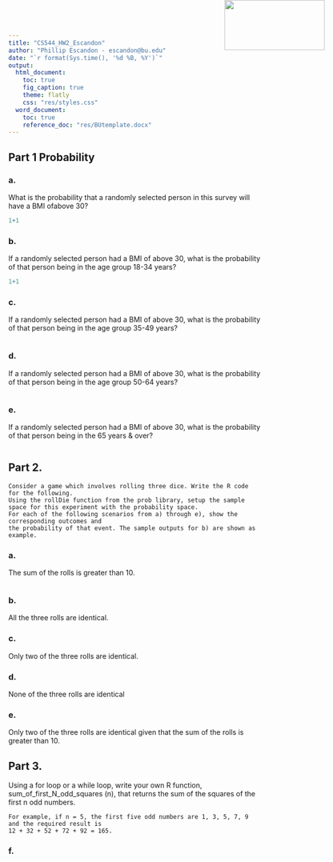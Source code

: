 ```yaml
---
title: "CS544_HW2_Escandon"
author: "Phillip Escandon - escandon@bu.edu"
date: "`r format(Sys.time(), '%d %B, %Y')`"
output:
  html_document:
    toc: true
    fig_caption: true
    theme: flatly
    css: "res/styles.css"
  word_document:
    toc: true
    reference_doc: "res/BUtemplate.docx"
---
```


<img src="res/BU_Small.png" width=200 height=100 style="position:absolute;top:0px;right:100px;" />

## Part 1 Probability


### a. 
What is the probability that a randomly selected person in this survey will have a BMI ofabove 30?

```r
1+1
```

### b. 
If a randomly selected person had a BMI of above 30, what is the probability of that person being in the age group 18-34 years?

```r
1+1
```

### c. 
If a randomly selected person had a BMI of above 30, what is the probability of that person being in the age group 35-49 years? 
```r

```

### d. 
If a randomly selected person had a BMI of above 30, what is the probability of that person being in the age group 50-64 years?
```r

```
### e. 
If a randomly selected person had a BMI of above 30, what is the probability of that person being in the 65 years & over?
```r

```

\newpage
## Part 2.
```
Consider a game which involves rolling three dice. Write the R code for the following.
Using the rollDie function from the prob library, setup the sample space for this experiment with the probability space.
For each of the following scenarios from a) through e), show the corresponding outcomes and
the probability of that event. The sample outputs for b) are shown as example.
```
### a. 
The sum of the rolls is greater than 10.
```r

```

### b. 
All the three rolls are identical.

### c. 
Only two of the three rolls are identical.

### d.  
None of the three rolls are identical

### e. 
Only two of the three rolls are identical given that the sum of the rolls is greater than 10.


## Part 3.
Using a for loop or a while loop, write your own R function,
sum_of_first_N_odd_squares (n), that returns the sum of the squares of the first n odd numbers. 
```
For example, if n = 5, the first five odd numbers are 1, 3, 5, 7, 9 and the required result is
12 + 32 + 52 + 72 + 92 = 165.
```
### f. 




